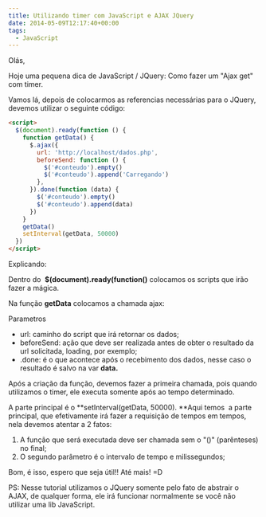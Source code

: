 ```yaml
---
title: Utilizando timer com JavaScript e AJAX JQuery
date: 2014-05-09T12:17:40+00:00
tags:
  - JavaScript
---
```


Olás,

Hoje uma pequena dica de JavaScript / JQuery: Como fazer um "Ajax get" com timer.

Vamos lá, depois de colocarmos as referencias necessárias para o JQuery, devemos utilizar o seguinte código:

```html
<script>
  $(document).ready(function () {
    function getData() {
      $.ajax({
        url: 'http://localhost/dados.php',
        beforeSend: function () {
          $('#conteudo').empty()
          $('#conteudo').append('Carregando')
        },
      }).done(function (data) {
        $('#conteudo').empty()
        $('#conteudo').append(data)
      })
    }
    getData()
    setInterval(getData, 50000)
  })
</script>
```

Explicando:

Dentro do  **$(document).ready(function()** colocamos os scripts que irão fazer a mágica.

Na função **getData** colocamos a chamada ajax:

Parametros

- url: caminho do script que irá retornar os dados;
- beforeSend: ação que deve ser realizada antes de obter o resultado da url solicitada, loading, por exemplo;
- .done: é o que acontece após o recebimento dos dados, nesse caso o resultado é salvo na var **data.**

Após a criação da função, devemos fazer a primeira chamada, pois quando utilizamos o timer, ele executa somente após ao tempo determinado.

A parte principal é o **setInterval(getData, 50000). **Aqui temos  a parte principal, que efetivamente irá fazer a requisição de tempos em tempos, nela devemos atentar a 2 fatos:

1. A função que será executada deve ser chamada sem o "()" (parênteses) no final;
2. O segundo parâmetro é o intervalo de tempo e milissegundos;

Bom, é isso, espero que seja útil!! Até mais! =D

PS: Nesse tutorial utilizamos o JQuery somente pelo fato de abstrair o AJAX, de qualquer forma, ele irá funcionar normalmente se você não utilizar uma lib JavaScript.
